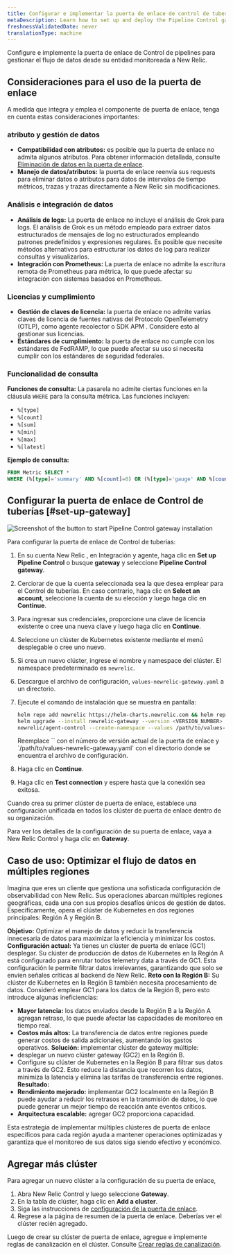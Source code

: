 ```yaml
---
title: Configurar e implementar la puerta de enlace de control de tuberías
metaDescription: Learn how to set up and deploy the Pipeline Control gateway to manage the flow of data from your monitored entities to New Relic.
freshnessValidatedDate: never
translationType: machine
---
```


Configure e implemente la puerta de enlace de Control de pipelines para gestionar el flujo de datos desde su entidad monitoreada a New Relic.

## Consideraciones para el uso de la puerta de enlace

A medida que integra y emplea el componente de puerta de enlace, tenga en cuenta estas consideraciones importantes:

### atributo y gestión de datos

* **Compatibilidad con atributos:** es posible que la puerta de enlace no admita algunos atributos. Para obtener información detallada, consulte [Eliminación de datos en la puerta de enlace](/docs/new-relic-control/pipeline-control/data-dropping-gateway).
* **Manejo de datos/atributos:** la puerta de enlace reenvía sus requests para eliminar datos o atributos para datos de intervalos de tiempo métricos, trazas y trazas directamente a New Relic sin modificaciones.

### Análisis e integración de datos

* **Análisis de logs:** La puerta de enlace no incluye el análisis de Grok para logs. El análisis de Grok es un método empleado para extraer datos estructurados de mensajes de log no estructurados empleando patrones predefinidos y expresiones regulares. Es posible que necesite métodos alternativos para estructurar los datos de log para realizar consultas y visualizarlos.
* **Integración con Prometheus:** La puerta de enlace no admite la escritura remota de Prometheus para métrica, lo que puede afectar su integración con sistemas basados en Prometheus.

### Licencias y cumplimiento

* **Gestión de claves de licencia:** la puerta de enlace no admite varias claves de licencia de fuentes nativas del Protocolo OpenTelemetry (OTLP), como agente recolector o SDK APM . Considere esto al gestionar sus licencias.
* **Estándares de cumplimiento:** la puerta de enlace no cumple con los estándares de FedRAMP, lo que puede afectar su uso si necesita cumplir con los estándares de seguridad federales.

### Funcionalidad de consulta

**Funciones de consulta:** La pasarela no admite ciertas funciones en la cláusula `WHERE` para la consulta métrica. Las funciones incluyen:

* `%[type]`
* `%[count]`
* `%[sum]`
* `%[min]`
* `%[max]`
* `%[latest]`

**Ejemplo de consulta:**

```sql
FROM Metric SELECT *
WHERE (%[type]='summary' AND %[count]=0) OR (%[type]='gauge' AND %[count]=1 AND %[latest]=0)
```

## Configurar la puerta de enlace de Control de tuberías [#set-up-gateway]

<img title="Install gateway" alt="Screenshot of the button to start Pipeline Control gateway installation" src="/images/install-pipeline-control.webp" />

Para configurar la puerta de enlace de Control de tuberías:

1. En su cuenta New Relic , en Integración y agente, haga clic en **Set up Pipeline Control** o busque **gateway** y seleccione **Pipeline Control gateway**.

2. Cerciorar de que la cuenta seleccionada sea la que desea emplear para el Control de tuberías. En caso contrario, haga clic en **Select an account**, seleccione la cuenta de su elección y luego haga clic en **Continue**.

3. Para ingresar sus credenciales, proporcione una clave de licencia existente o cree una nueva clave y luego haga clic en **Continue**.

4. Seleccione un clúster de Kubernetes existente mediante el menú desplegable o cree uno nuevo.

5. Si crea un nuevo clúster, ingrese el nombre y namespace del clúster. El namespace predeterminado es `newrelic`.

6. Descargue el archivo de configuración, `values-newrelic-gateway.yaml` a un directorio.

7. Ejecute el comando de instalación que se muestra en pantalla:

   ```bash
   helm repo add newrelic https://helm-charts.newrelic.com && helm repo update && \
   helm upgrade --install newrelic-gateway --version <VERSION_NUMBER> -n newrelic \
   newrelic/agent-control --create-namespace --values /path/to/values-newrelic-gateway.yaml --devel
   ```

   <Callout variant="tip">
     Reemplace `<VERSION_NUMBER>` con el número de versión actual de la puerta de enlace y `/path/to/values-newrelic-gateway.yaml` con el directorio donde se encuentra el archivo de configuración.
   </Callout>

8. Haga clic en **Continue**.

9. Haga clic en **Test connection** y espere hasta que la conexión sea exitosa.

Cuando crea su primer clúster de puerta de enlace, establece una configuración unificada en todos los clúster de puerta de enlace dentro de su organización.

Para ver los detalles de la configuración de su puerta de enlace, vaya a New Relic Control y haga clic en **Gateway**.

## Caso de uso: Optimizar el flujo de datos en múltiples regiones

Imagina que eres un cliente que gestiona una sofisticada configuración de observabilidad con New Relic. Sus operaciones abarcan múltiples regiones geográficas, cada una con sus propios desafíos únicos de gestión de datos. Específicamente, opera el clúster de Kubernetes en dos regiones principales: Región A y Región B.

**Objetivo:** Optimizar el manejo de datos y reducir la transferencia innecesaria de datos para maximizar la eficiencia y minimizar los costos. **Configuración actual:** Ya tienes un clúster de puerta de enlace (GC1) desplegar. Su clúster de producción de datos de Kubernetes en la Región A está configurado para enrutar todos telemetry data a través de GC1. Esta configuración le permite filtrar datos irrelevantes, garantizando que solo se envíen señales críticas al backend de New Relic. **Reto con la Región B:** Su clúster de Kubernetes en la Región B también necesita procesamiento de datos. Consideró emplear GC1 para los datos de la Región B, pero esto introduce algunas ineficiencias:

* **Mayor latencia:** los datos enviados desde la Región B a la Región A agregan retraso, lo que puede afectar las capacidades de monitoreo en tiempo real.
* **Costos más altos:** La transferencia de datos entre regiones puede generar costos de salida adicionales, aumentando los gastos operativos. **Solución:** implementar clúster de gateway múltiple:
* desplegar un nuevo clúster gateway (GC2) en la Región B.
* Configure su clúster de Kubernetes en la Región B para filtrar sus datos a través de GC2. Esto reduce la distancia que recorren los datos, minimiza la latencia y elimina las tarifas de transferencia entre regiones. **Resultado:**
* **Rendimiento mejorado:** implementar GC2 localmente en la Región B puede ayudar a reducir los retrasos en la transmisión de datos, lo que puede generar un mejor tiempo de reacción ante eventos críticos.
* **Arquitectura escalable:** agregar GC2 proporciona capacidad.

Esta estrategia de implementar múltiples clústeres de puerta de enlace específicos para cada región ayuda a mantener operaciones optimizadas y garantiza que el monitoreo de sus datos siga siendo efectivo y económico.

## Agregar más clúster

Para agregar un nuevo clúster a la configuración de su puerta de enlace,

1. Abra New Relic Control y luego seleccione **Gateway**.
2. En la tabla de clúster, haga clic en **Add a cluster**.
3. Siga las instrucciones de [configuración de la puerta de enlace](/docs/new-relic-control/pipeline-control/set-up-and-deploy-pipeline-control#set-up-gateway).
4. Regrese a la página de resumen de la puerta de enlace. Deberías ver el clúster recién agregado.

Luego de crear su clúster de puerta de enlace, agregue e implemente reglas de canalización en el clúster. Consulte [Crear reglas de canalización](/docs/new-relic-control/pipeline-control/create-pipeline-rules).